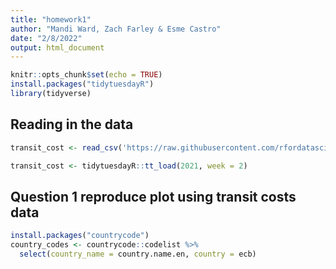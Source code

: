 ```yaml
---
title: "homework1"
author: "Mandi Ward, Zach Farley & Esme Castro"
date: "2/8/2022"
output: html_document
---
```


```r
knitr::opts_chunk$set(echo = TRUE)
install.packages("tidytuesdayR")
library(tidyverse)
```


## Reading in the data
```r
transit_cost <- read_csv('https://raw.githubusercontent.com/rfordatascience/tidytuesday/master/data/2021/2021-01-05/transit_cost.csv')

transit_cost <- tidytuesdayR::tt_load(2021, week = 2)
```

## Question 1 reproduce plot using transit costs data
```r
install.packages("countrycode")
country_codes <- countrycode::codelist %>% 
  select(country_name = country.name.en, country = ecb)
```

